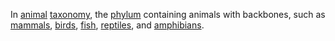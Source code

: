In [[animal]] [[taxonomy]], the [[phylum]] containing animals with backbones, such as [[mammals]], [[birds]], [[fish]], [[reptiles]], and [[amphibians]].